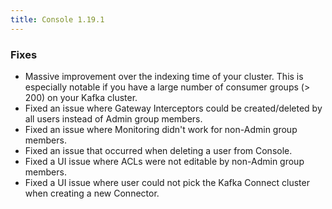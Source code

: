 ```yaml
---
title: Console 1.19.1
---
```



### Fixes

- Massive improvement over the indexing time of your cluster. This is especially notable if you have a large number of consumer groups (> 200) on your Kafka cluster.
- Fixed an issue where Gateway Interceptors could be created/deleted by all users instead of Admin group members.
- Fixed an issue where Monitoring didn't work for non-Admin group members.
- Fixed an issue that occurred when deleting a user from Console.
- Fixed a UI issue where ACLs were not editable by non-Admin group members.
- Fixed a UI issue where user could not pick the Kafka Connect cluster when creating a new Connector.
